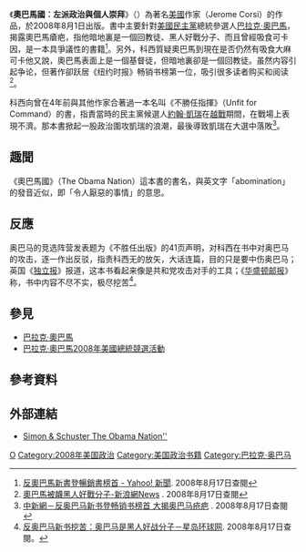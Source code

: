 {{Infobox Book 
| name         = 奧巴馬國︰左派政治與個人崇拜
| author       = 科西（Jerome Corsi）
| country      = [[美國|美國]]
| language     = [[英語|英語]]
| subject      = [[巴拉克·奧巴馬|巴拉克·奧巴馬]]，奧巴馬的早期生活和事業，2008年美國總統選戰
| publisher    = Threshold Editions, an imprint of Simon & Schuster
| release_date = 2008年8月1日
| pages        = 384
| isbn         = ISBN 1416598065 
}}
《'''奧巴馬國︰左派政治與個人崇拜'''》（{{lang-en|''The Obama Nation: Leftist Politics and the Cult of Personality''}}）為著名[[美國|美國]]作家{{le|Jerome Corsi|Jerome Corsi|科西}}（Jerome Corsi）的作品，於2008年8月1日出版。書中主要針對[[美國民主黨|美國民主黨]]總統參選人[[巴拉克·奧巴馬|巴拉克·奧巴馬]]，揭露奧巴馬瘡疤，指他暗地裏是一個回教徒、黑人好戰分子、而且曾經吸食可卡因，是一本具爭議性的書籍<ref>[http://hk.news.yahoo.com/article/080816/3/7q8v.html 反奧巴馬新書登暢銷書榜首 - Yahoo! 新聞]. 2008年8月17日查閱</ref>。另外，科西質疑奧巴馬到現在是否仍然有吸食大麻可卡他又說，奧巴馬表面上是一個基督徒，但暗地裏卻是一個回教徒。虽然内容引起争论，但著作卻跃居《纽约时报》畅销书榜第一位，吸引很多读者购买和阅读<ref>[http://news.sina.com.hk/cgi-bin/nw/show.cgi/12/1/1/841487/1.html 奧巴馬被衊黑人好戰分子-新浪網News] {{Wayback|url=http://news.sina.com.hk/cgi-bin/nw/show.cgi/12/1/1/841487/1.html |date=20081211175126 }}. 2008年8月17日查閱</ref>。

科西向曾在4年前與其他作家合著過一本名叫《不勝任指揮》（Unfit for Command）的書，指責當時的民主黨候選人[[約翰·凱瑞|約翰·凱瑞]]在[[越戰|越戰]]期間，在戰場上表現不濟。那本書掀起一股政治圍攻凱瑞的浪潮，最後導致凱瑞在大選中落敗<ref>[http://www.chinanews.com.cn/gj/ywdd/news/2008/08-17/1350529.shtml 中新網－反奥巴马新书登畅销书榜首 大揭奥巴马疮疤] {{Wayback|url=http://www.chinanews.com.cn/gj/ywdd/news/2008/08-17/1350529.shtml |date=20080817161545 }}. 2008年8月17日查閱</ref>。　

==趣聞==
《奧巴馬國》（The Obama Nation）這本書的書名，與英文字「abomination」的發音近似，即「令人厭惡的事情」的意思。 

==反應==
奥巴马的竞选阵营发表题为《不胜任出版》的41页声明，对科西在书中对奥巴马的攻击，逐一作出反驳，指责科西无的放矢，大话连篇，目的只是要中伤奥巴马；英国《[[独立报|独立报]]》报道，这本书看起来像是共和党攻击对手的工具；《[[华盛顿邮报|华盛顿邮报]]》称，书中内容不尽不实，极尽挖苦<ref>[http://www.singtaonet.com/america/200808/t20080816_848535.html 反奥巴马新书挖苦：奥巴马是黑人好战分子－星岛环球网]. 2008年8月17日查閱。</ref>。

==參見==
*[[巴拉克·奧巴馬|巴拉克·奧巴馬]]
*[[巴拉克·奧巴馬2008年美國總統競選活動|巴拉克·奧巴馬2008年美國總統競選活動]]

==參考資料==
{{reflist|2}}

==外部連結==
*[http://www.simonsays.com/content/book.cfm?tab=1&pid=633443&er=9781416598060 Simon & Schuster The Obama Nation''] {{Wayback|url=http://www.simonsays.com/content/book.cfm?tab=1&pid=633443&er=9781416598060 |date=20080912042305 }} 

[[Category:2008年書籍|O]]
[[Category:2008年美国政治|Category:2008年美国政治]]
[[Category:美国政治书籍|Category:美国政治书籍]]
[[Category:巴拉克·奥巴马|Category:巴拉克·奥巴马]]